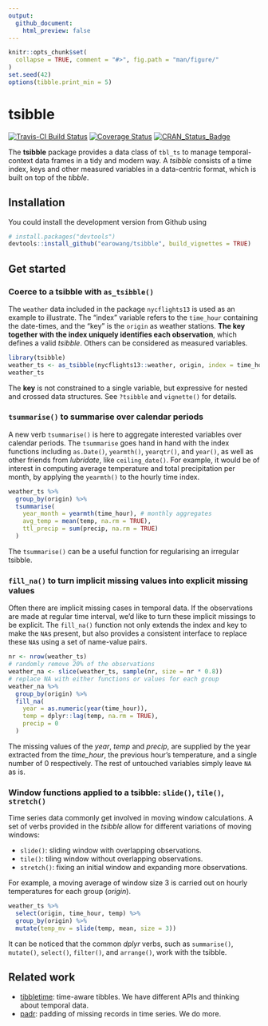 ```yaml
---
output:
  github_document:
    html_preview: false
---
```


<!-- README.md is generated from README.Rmd. Please edit that file -->

```r
knitr::opts_chunk$set(
  collapse = TRUE, comment = "#>", fig.path = "man/figure/"
)
set.seed(42)
options(tibble.print_min = 5)
```

# tsibble

[![Travis-CI Build Status](https://travis-ci.org/earowang/tsibble.svg?branch=master)](https://travis-ci.org/earowang/tsibble)
[![Coverage Status](https://img.shields.io/codecov/c/github/earowang/tsibble/master.svg)](https://codecov.io/github/earowang/tsibble?branch=master)
[![CRAN_Status_Badge](http://www.r-pkg.org/badges/version/tsibble)](https://cran.r-project.org/package=tsibble)

The **tsibble** package provides a data class of `tbl_ts` to manage temporal-context data frames in a tidy and modern way. A *tsibble* consists of a time index, keys and other measured variables in a data-centric format, which is built on top of the *tibble*.

## Installation

You could install the development version from Github using

```r
# install.packages("devtools")
devtools::install_github("earowang/tsibble", build_vignettes = TRUE)
```

## Get started

### Coerce to a tsibble with `as_tsibble()`

The `weather` data included in the package `nycflights13` is used as an example to illustrate. The "index" variable refers to the `time_hour` containing the date-times, and the "key" is the `origin` as weather stations. **The key together with the index uniquely identifies each observation**, which defines a valid *tsibble*. Others can be considered as measured variables.

```r
library(tsibble)
weather_ts <- as_tsibble(nycflights13::weather, origin, index = time_hour)
weather_ts
```

The **key** is not constrained to a single variable, but expressive for nested and crossed data structures. See `?tsibble` and `vignette()` for details.

### `tsummarise()` to summarise over calendar periods

A new verb `tsummarise()` is here to aggregate interested variables over calendar periods. The `tsummarise` goes hand in hand with the index functions including `as.Date()`, `yearmth()`, `yearqtr()`, and `year()`, as well as other friends from *lubridate*, like `ceiling_date()`. For example, it would be of interest in computing average temperature and total precipitation per month, by applying the `yearmth()` to the hourly time index.

```r
weather_ts %>%
  group_by(origin) %>%
  tsummarise(
    year_month = yearmth(time_hour), # monthly aggregates
    avg_temp = mean(temp, na.rm = TRUE),
    ttl_precip = sum(precip, na.rm = TRUE)
  )
```

The `tsummarise()` can be a useful function for regularising an irregular tsibble.

### `fill_na()` to turn implicit missing values into explicit missing values

Often there are implicit missing cases in temporal data. If the observations are made at regular time interval, we'd like to turn these implicit missings to be explicit. The `fill_na()` function not only extends the index and key to make the `NA`s present, but also provides a consistent interface to replace these `NA`s using a set of name-value pairs.

```r
nr <- nrow(weather_ts)
# randomly remove 20% of the observations
weather_na <- slice(weather_ts, sample(nr, size = nr * 0.8))
# replace NA with either functions or values for each group
weather_na %>%
  group_by(origin) %>%
  fill_na(
    year = as.numeric(year(time_hour)),
    temp = dplyr::lag(temp, na.rm = TRUE),
    precip = 0
  )
```

The missing values of the *year*, *temp* and *precip*, are supplied by the year extracted from the *time_hour*, the previous hour's temperature, and a single number of 0 respectively. The rest of untouched variables simply leave `NA` as is.

### Window functions applied to a tsibble: `slide()`, `tile()`, `stretch()`

Time series data commonly get involved in moving window calculations. A set of verbs provided in the *tsibble* allow for different variations of moving windows:

* `slide()`: sliding window with overlapping observations.
* `tile()`: tiling window without overlapping observations.
* `stretch()`: fixing an initial window and expanding more observations.

For example, a moving average of window size 3 is carried out on hourly temperatures for each group (*origin*).

```r
weather_ts %>% 
  select(origin, time_hour, temp) %>% 
  group_by(origin) %>% 
  mutate(temp_mv = slide(temp, mean, size = 3))
```

It can be noticed that the common *dplyr* verbs, such as `summarise()`, `mutate()`, `select()`, `filter()`, and `arrange()`, work with the tsibble. 

## Related work

* [tibbletime](https://github.com/business-science/tibbletime): time-aware tibbles. We have different APIs and thinking about temporal data.
* [padr](https://github.com/EdwinTh/padr): padding of missing records in time series. We do more.
